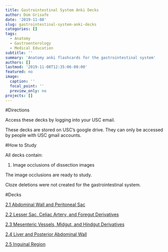 ```yaml
---
title: Gastrointestinal System Anki Decks
author: Dom Grisafe
date: '2019-11-08'
slug: gastrointestinal-system-anki-decks
categories: []
tags:
  - Anatomy
  - Gastroenterology
  - Medical Education
subtitle: ''
summary: 'Anatomy anki flashcards for the gastrointestinal system'
authors: []
lastmod: '2019-11-08T12:35:06-08:00'
featured: no
image:
  caption: ''
  focal_point: ''
  preview_only: no
projects: []
---
```


#Directions

Access these decks by logging into your USC email.

These decks are stored on USC’s google drive. They can only be accessed by people with USC gmail accounts.

#How to Study

All decks contain:  

1. Image occlusions of dissection images  

The image occlusions are ready to study.  

Cloze deletions were not created for the gastrointestinal system.

#Decks

[2.1 Abdominal Wall and Peritoneal Sac](https://drive.google.com/drive/folders/1VbHmbAPQRi2Je0At_rJeftvm7s9xBzcN?usp=sharing)

[2.2 Lesser Sac, Celiac Artery, and Foregut Derivatives](https://drive.google.com/drive/folders/1pA2XsFOPdGCn1E4BZm0xdY6_PcO_u2Tx?usp=sharing)

[2.3 Mesenteric Vessels, Midgut, and Hindgut Derivatives](https://drive.google.com/open?id=1X9mHNUTMFLtXYL9VslY9XEOBV3JG1EBv)

[2.4 Liver and Posterior Abdominal Wall](https://drive.google.com/open?id=1mQhMYboGt6djeX-Ymqscmzp9anoFNSYT)

[2.5 Inguinal Region](https://drive.google.com/open?id=1mWEB3Uqk5u0BgZdWtwEVTIbRLiln3Xyr)

